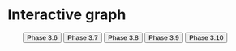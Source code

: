 # Interactive graph

<style>
.line {
            stroke: grey;
            stroke-width: 1; /* Solid line */
        }

        .button-container {
            margin-top: 20px;
            margin-left: 330px;
            margin-right: 110px;
        }

        .button {
            font-size: 14px;
            padding: 8px 16px;
            margin: 0 10px;
            cursor: pointer;
        }

        .selected {
            background-color: #2196F3;
            color: white;
        }
        .title {
            font-size: 18px;
            font-weight: bold;
            margin-top: 10px;
            margin-bottom: 30px;
            font-family: 'Your Chosen Font', sans-serif; 
            margin-left: 270px;
        }
        .legend {
            margin-top: 20px;
            margin-left: 550px;
            margin-right: 110px;
        }
</style> 

<div id="plot">
</div>

<div style="padding-left: 30px;">
  <p></p>
  <button type="button" onclick="buttonUpdate('Phase 3.6')">Phase 3.6</button>
  <button type="button" onclick="buttonUpdate('Phase 3.7')">Phase 3.7</button>
  <button type="button" onclick="buttonUpdate('Phase 3.8')">Phase 3.8</button>
  <button type="button" onclick="buttonUpdate('Phase 3.9')">Phase 3.9</button>
  <button type="button" onclick="buttonUpdate('Phase 3.10')">Phase 3.10</button>
</div>

<script src="https://cdn.jsdelivr.net/npm/d3@7"></script>
<script src="scripts/myscript.js"></script>
